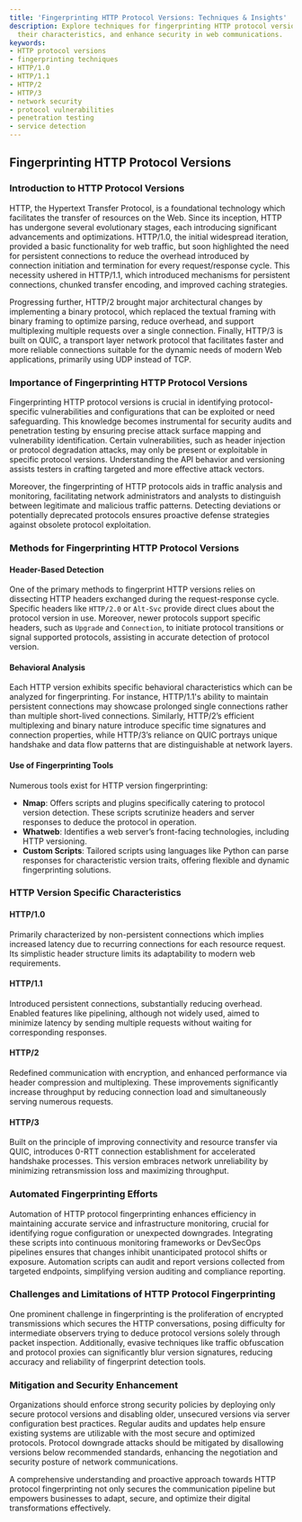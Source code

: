 ```yaml
---
title: 'Fingerprinting HTTP Protocol Versions: Techniques & Insights'
description: Explore techniques for fingerprinting HTTP protocol versions, understand
  their characteristics, and enhance security in web communications.
keywords:
- HTTP protocol versions
- fingerprinting techniques
- HTTP/1.0
- HTTP/1.1
- HTTP/2
- HTTP/3
- network security
- protocol vulnerabilities
- penetration testing
- service detection
---
```


## Fingerprinting HTTP Protocol Versions

### Introduction to HTTP Protocol Versions

HTTP, the Hypertext Transfer Protocol, is a foundational technology which facilitates the transfer of resources on the Web. Since its inception, HTTP has undergone several evolutionary stages, each introducing significant advancements and optimizations. HTTP/1.0, the initial widespread iteration, provided a basic functionality for web traffic, but soon highlighted the need for persistent connections to reduce the overhead introduced by connection initiation and termination for every request/response cycle. This necessity ushered in HTTP/1.1, which introduced mechanisms for persistent connections, chunked transfer encoding, and improved caching strategies. 

Progressing further, HTTP/2 brought major architectural changes by implementing a binary protocol, which replaced the textual framing with binary framing to optimize parsing, reduce overhead, and support multiplexing multiple requests over a single connection. Finally, HTTP/3 is built on QUIC, a transport layer network protocol that facilitates faster and more reliable connections suitable for the dynamic needs of modern Web applications, primarily using UDP instead of TCP.

### Importance of Fingerprinting HTTP Protocol Versions

Fingerprinting HTTP protocol versions is crucial in identifying protocol-specific vulnerabilities and configurations that can be exploited or need safeguarding. This knowledge becomes instrumental for security audits and penetration testing by ensuring precise attack surface mapping and vulnerability identification. Certain vulnerabilities, such as header injection or protocol degradation attacks, may only be present or exploitable in specific protocol versions. Understanding the API behavior and versioning assists testers in crafting targeted and more effective attack vectors.

Moreover, the fingerprinting of HTTP protocols aids in traffic analysis and monitoring, facilitating network administrators and analysts to distinguish between legitimate and malicious traffic patterns. Detecting deviations or potentially deprecated protocols ensures proactive defense strategies against obsolete protocol exploitation.

### Methods for Fingerprinting HTTP Protocol Versions

#### Header-Based Detection

One of the primary methods to fingerprint HTTP versions relies on dissecting HTTP headers exchanged during the request-response cycle. Specific headers like `HTTP/2.0` or `Alt-Svc` provide direct clues about the protocol version in use. Moreover, newer protocols support specific headers, such as `Upgrade` and `Connection`, to initiate protocol transitions or signal supported protocols, assisting in accurate detection of protocol version.

#### Behavioral Analysis

Each HTTP version exhibits specific behavioral characteristics which can be analyzed for fingerprinting. For instance, HTTP/1.1's ability to maintain persistent connections may showcase prolonged single connections rather than multiple short-lived connections. Similarly, HTTP/2’s efficient multiplexing and binary nature introduce specific time signatures and connection properties, while HTTP/3’s reliance on QUIC portrays unique handshake and data flow patterns that are distinguishable at network layers.

#### Use of Fingerprinting Tools

Numerous tools exist for HTTP version fingerprinting:

- **Nmap**: Offers scripts and plugins specifically catering to protocol version detection. These scripts scrutinize headers and server responses to deduce the protocol in operation.
- **Whatweb**: Identifies a web server’s front-facing technologies, including HTTP versioning.
- **Custom Scripts**: Tailored scripts using languages like Python can parse responses for characteristic version traits, offering flexible and dynamic fingerprinting solutions.  

### HTTP Version Specific Characteristics

#### HTTP/1.0

Primarily characterized by non-persistent connections which implies increased latency due to recurring connections for each resource request. Its simplistic header structure limits its adaptability to modern web requirements. 

#### HTTP/1.1

Introduced persistent connections, substantially reducing overhead. Enabled features like pipelining, although not widely used, aimed to minimize latency by sending multiple requests without waiting for corresponding responses. 

#### HTTP/2

Redefined communication with encryption, and enhanced performance via header compression and multiplexing. These improvements significantly increase throughput by reducing connection load and simultaneously serving numerous requests.

#### HTTP/3

Built on the principle of improving connectivity and resource transfer via QUIC, introduces 0-RTT connection establishment for accelerated handshake processes. This version embraces network unreliability by minimizing retransmission loss and maximizing throughput.

### Automated Fingerprinting Efforts

Automation of HTTP protocol fingerprinting enhances efficiency in maintaining accurate service and infrastructure monitoring, crucial for identifying rogue configuration or unexpected downgrades. Integrating these scripts into continuous monitoring frameworks or DevSecOps pipelines ensures that changes inhibit unanticipated protocol shifts or exposure. Automation scripts can audit and report versions collected from targeted endpoints, simplifying version auditing and compliance reporting.

### Challenges and Limitations of HTTP Protocol Fingerprinting

One prominent challenge in fingerprinting is the proliferation of encrypted transmissions which secures the HTTP conversations, posing difficulty for intermediate observers trying to deduce protocol versions solely through packet inspection. Additionally, evasive techniques like traffic obfuscation and protocol proxies can significantly blur version signatures, reducing accuracy and reliability of fingerprint detection tools.

### Mitigation and Security Enhancement

Organizations should enforce strong security policies by deploying only secure protocol versions and disabling older, unsecured versions via server configuration best practices. Regular audits and updates help ensure existing systems are utilizable with the most secure and optimized protocols. Protocol downgrade attacks should be mitigated by disallowing versions below recommended standards, enhancing the negotiation and security posture of network communications.

A comprehensive understanding and proactive approach towards HTTP protocol fingerprinting not only secures the communication pipeline but empowers businesses to adapt, secure, and optimize their digital transformations effectively.